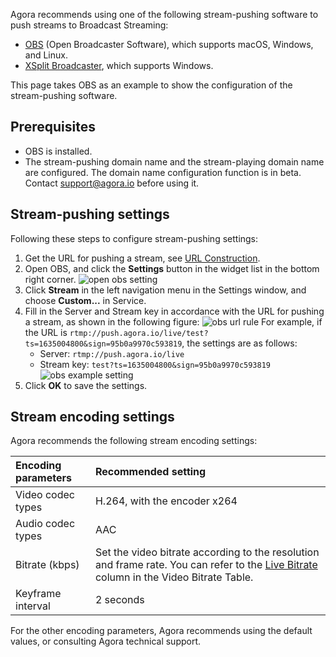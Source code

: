 
Agora recommends using one of the following stream-pushing software to push streams to Broadcast Streaming:
- [OBS](https://obsproject.com) (Open Broadcaster Software), which supports macOS, Windows, and Linux.
- [XSplit Broadcaster](https://www.xsplit.com/broadcaster), which supports Windows.

This page takes OBS as an example to show the configuration of the stream-pushing software.

## Prerequisites

- OBS is installed.
- The stream-pushing domain name and the stream-playing domain name are configured.
   The domain name configuration function is in beta. Contact [support@agora.io](mailto:support@agora.io) before using it.

## Stream-pushing settings

Following these steps to configure stream-pushing settings:

1. Get the URL for pushing a stream, see [URL Construction](../develop/url-construction).
2. Open OBS, and click the **Settings** button in the widget list in the bottom right corner. ![open obs setting](https://web-cdn.agora.io/docs-files/1637724707399)
3. Click **Stream** in the left navigation menu in the Settings window, and choose **Custom...** in Service.
3. Fill in the Server and Stream key in accordance with the URL for pushing a stream, as shown in the following figure:
   ![obs url rule](https://web-cdn.agora.io/docs-files/1637724768289)
   For example, if the URL is `rtmp://push.agora.io/live/test?ts=1635004800&sign=95b0a9970c593819`, the settings are as follows:
   - Server: `rtmp://push.agora.io/live`
   - Stream key: `test?ts=1635004800&sign=95b0a9970c593819`
      ![obs example setting](https://web-cdn.agora.io/docs-files/1637725743125)
5. Click **OK** to save the settings.

## Stream encoding settings

Agora recommends the following stream encoding settings:

| Encoding parameters | Recommended setting |
| :------------- | :----------------------------------------------------------- |
| Video codec types | H.264, with the encoder x264 |
| Audio codec types | AAC |
| Bitrate (kbps)  | Set the video bitrate according to the resolution and frame rate. You can refer to the [Live Bitrate](https://docs.agora.io/en/Interactive%20Broadcast/API%20Reference/java/classio_1_1agora_1_1rtc_1_1video_1_1_video_encoder_configuration.html#a4b090cd0e9f6d98bcf89cb1c4c2066e8) column in the Video Bitrate Table. |
| Keyframe interval | 2 seconds |

For the other encoding parameters, Agora recommends using the default values, or consulting Agora technical support.